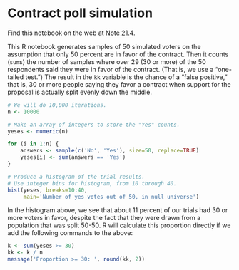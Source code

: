 # Contract poll simulation


Find this notebook on the web at
<a class="quarto-xref" href="https://resampling-stats.github.io/edition-3-r/testing_counts_1.html#nte-contract_poll">Note <span>21.4</span></a>.

This R notebook generates samples of 50 simulated voters on the
assumption that only 50 percent are in favor of the contract. Then it
counts (`sum`s) the number of samples where over 29 (30 or more) of the
50 respondents said they were in favor of the contract. (That is, we use
a “one-tailed test.”) The result in the `kk` variable is the chance of a
“false positive,” that is, 30 or more people saying they favor a
contract when support for the proposal is actually split evenly down the
middle.



```r
# We will do 10,000 iterations.
n <- 10000

# Make an array of integers to store the "Yes" counts.
yeses <- numeric(n)

for (i in 1:n) {
    answers <- sample(c('No', 'Yes'), size=50, replace=TRUE)
    yeses[i] <- sum(answers == 'Yes')
}

# Produce a histogram of the trial results.
# Use integer bins for histogram, from 10 through 40.
hist(yeses, breaks=10:40,
     main='Number of yes votes out of 50, in null universe')
```

In the histogram above, we see that about 11 percent of our trials had
30 or more voters in favor, despite the fact that they were drawn from a
population that was split 50-50. R will calculate this proportion
directly if we add the following commands to the above:

```r
k <- sum(yeses >= 30)
kk <- k / n
message('Proportion >= 30: ', round(kk, 2))
```

